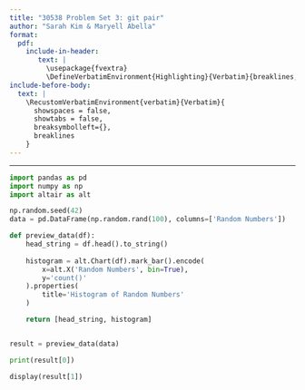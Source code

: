 ```yaml
---
title: "30538 Problem Set 3: git pair"
author: "Sarah Kim & Maryell Abella"
format: 
  pdf:
    include-in-header: 
       text: |
         \usepackage{fvextra}
         \DefineVerbatimEnvironment{Highlighting}{Verbatim}{breaklines,commandchars=\\\{\}}
include-before-body:
  text: |
    \RecustomVerbatimEnvironment{verbatim}{Verbatim}{
      showspaces = false,
      showtabs = false,
      breaksymbolleft={},
      breaklines
    }
---
```

---

```python
import pandas as pd
import numpy as np
import altair as alt

np.random.seed(42)
data = pd.DataFrame(np.random.rand(100), columns=['Random Numbers'])

def preview_data(df):
    head_string = df.head().to_string()
    
    histogram = alt.Chart(df).mark_bar().encode(
        x=alt.X('Random Numbers', bin=True),
        y='count()'
    ).properties(
        title='Histogram of Random Numbers'
    )

    return [head_string, histogram]


result = preview_data(data)

print(result[0])

display(result[1])
```